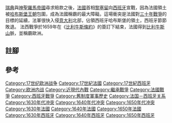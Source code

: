 {{Multiple issues|
{{refimprove|time=2017-04-03T01:13:00+00:00}}
{{unreferenced|time=2017-04-03T01:13:00+00:00}}
}}
{{Infobox military conflict|conflict=法西戰爭|image=[[File:HeimBattleRocroy.jpg|300px]]|caption=[[羅克魯瓦戰役|羅克魯瓦戰役]]|date=1635–1659|place=[[法國|法國]],  [[西班牙|西班牙]],  [[荷蘭|荷蘭]], [[義大利|義大利]]|territory=法國得到[[比利牛斯山|比利牛斯山]],[[諾曼底|諾曼底]]
| combatant1        = '''第一階段: 1635–1648年'''<br /> {{flag|Kingdom of France}} <br /> {{flagcountry|Dutch Republic}} <br/> {{flagicon|Duchy of Savoy}} [[薩伏依公國|薩伏依公國]]<br />[[摩德納和雷焦公國|摩德納和雷焦公國]] <small>(1647–1649)</small> <br />[[帕爾馬公國|帕爾馬公國]] <small>(1635–1637)</small> <br /> '''第二階段: 1648–1659年''' <br /> {{flag|Kingdom of France}} <br />{{flagicon|Duchy of Savoy}} [[薩伏依公國|薩伏依公國]]<br /> [[摩德納和雷焦公國|摩德納和雷焦公國]] <small>(1655–1659)</small> <br />{{flagcountry|Commonwealth of England}} <small>(1657–1659)</small> <br> '''盟國''':<br/>[[File:Flag_of_Portugal_(1640).svg|24px]] [[葡萄牙王國|葡萄牙王國]] <br><small>(1640–1659)</small>{{efn|Portugal declared its independence from Spain in 1640, triggering the [[Portuguese_Restoration_War|Portuguese Restoration War]]. Although the Portuguese were already engaged in the [[Dutch–Portuguese_War|Dutch–Portuguese War]] since 1602, they agreed to a 10-year truce with the Dutch Republic in Europe (1640–1650) while both were fighting for independence from Spain; nevertheless, the colonial war between the Portuguese and the [[Dutch_West_India_Company|Dutch West India Company]] (WIC) in the Americas (especially [[Dutch_Brazil|Dutch Brazil]]) continued.}}
| combatant2        = '''第一階段: 1635–1648年''' <br /> {{flagicon|Spain|1506}} [[西班牙帝國|西班牙帝國]] <br/>{{flagcountry|Holy Roman Empire}} <br/><br/><br/><br/><br/><br/> '''第二階段: 1648–1659年''' <br /> {{flagicon|Spain|1506}} [[西班牙帝國|西班牙帝國]]
| commander1        = {{flagicon|Kingdom of France}} [[蒂雷納子爵|蒂雷納子爵]]<br>
{{flagicon|Kingdom of France}} [[路易二世·德·波旁_(孔代親王)|大孔代]] <small>(至 1652年)</small><br>
{{flagicon|Kingdom of France}} {{le|讓·德·加西永|Jean de Gassion}}<br>
{{flagicon|Kingdom of France}} [[塞薩爾·德·舒瓦瑟爾|塞薩爾·德·舒瓦瑟爾]]<br>
{{flagicon|Kingdom of France}} {{le|查爾斯·德拉波特|Charles de La Porte}}<br>
{{flagicon|Dutch Republic}} [[奧蘭治親王弗雷德里克·亨德里克|奧蘭治親王]] <br>
[[File:Großherzogin_Sachsen_Weimar.jpg|left]] {{le|薩克斯-魏瑪的伯納德|Bernard of Saxe-Weimar}}
| commander2        = {{flagicon|Spain|1506}} [[西班牙的費爾南多_(1609-1641)|紅衣主教斐迪南]]<br>
{{flagicon|Kingdom of France}} [[路易二世·德·波旁_(孔代親王)|大孔代]] <small>(從 1652年)</small><br>
{{flagicon|Spain|1506}} {{le|弗朗西斯科·德·梅羅|Francisco de Melo}}<br>
{{flagicon|Holy Roman Empire}} [[奧地利的利奧波德·威廉|奧地利的利奧波德·威廉]]<br>
{{flagicon|Spain|1506}} {{le|奧地利的約翰約瑟夫|John of Austria the Younger}}<br>
{{flagicon|Spain|1506}} {{le|卡拉塞納侯爵|Luis de Benavides Carrillo, Marquis of Caracena}}<br>
{{flagicon|Spain|1506}} {{le|佩德羅三世|Pedro Fajardo, 5th Marquis of Los Vélez}}<br>

| strength1         = 30萬人以上
| strength2         = 可能達到110萬人<Ref>Antonio Domínguez Ortiz, "La sociedad española en el siglo XVII, vol. I, El Estamento nobiliario", edición facsímil, Granada, Universidad, 1992, p. 95.</ref>
| casualties1       = {{flagicon|Kingdom of France}} 200,000人-300,000人傷亡
| casualties2       = {{flagicon|Spain|1506}} 288,000人死傷<small>(僅計算卡斯提爾和阿拉貢，西屬尼德蘭和義大利未計入。)<small><Ref>Ortiz, p. 95; the figure of 288,000 dead and missing (said to account for 25 to 30 percent of all Spanish troops enlisted) is additionally said to be a low-end estimate as some municipalities did not have figures available.</ref>
}}
{{Campaignbox 法西戰爭}}

[[瑞典|瑞典]]與[[神聖羅馬帝國|神聖羅馬帝國]]尋求賠款之後，[[波旁王朝|法國]]首相[[黎塞留|黎塞留]]向[[西班牙帝國|西班牙]]宣戰，因為法國領土被[[哈布斯堡王朝|哈布斯堡王朝]]包圍，成為法國稱霸的最大障礙。這場衝突是法國對[[三十年戰爭|三十年戰爭]]的目標的延續，法軍很快入侵[[意大利|意大利]]北部，佔領西班牙哈布斯堡的領土，西班牙節節敗退。 法西戰爭於1659年在《[[比利牛斯條約|比利牛斯條約]]》的簽訂下結束，法國得到[[比利牛斯山|比利牛斯山]]脈，並稱霸歐洲。

== 註腳 ==
{{notelist}}
== 參考 ==
{{reflist}}

[[Category:17世纪欧洲战争|Category:17世纪欧洲战争]]
[[Category:17世紀法國|Category:17世紀法國]]
[[Category:17世紀西班牙|Category:17世紀西班牙]]
[[Category:欧洲内战|Category:欧洲内战]]
[[Category:近現代內戰|Category:近現代內戰]]
[[Category:繼承戰爭|Category:繼承戰爭]]
[[Category:法國戰爭|Category:法國戰爭]]
[[Category:西班牙戰爭|Category:西班牙戰爭]]
[[Category:舊制度軍事歷史|Category:舊制度軍事歷史]]
[[Category:法国－西班牙关系|Category:法国－西班牙关系]]
[[Category:1630年代冲突|Category:1630年代冲突]]
[[Category:1640年代冲突|Category:1640年代冲突]]
[[Category:1650年代冲突|Category:1650年代冲突]]
[[Category:1630年法國|Category:1630年法國]]
[[Category:1640年法國|Category:1640年法國]]
[[Category:1650年法國|Category:1650年法國]]
[[Category:1630年西班牙|Category:1630年西班牙]]
[[Category:1640年西班牙|Category:1640年西班牙]]
[[Category:1650年西班牙|Category:1650年西班牙]]